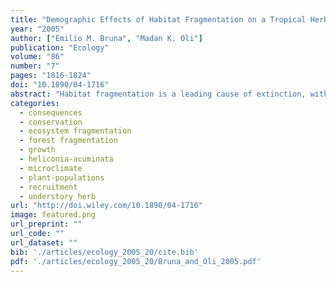 ```yaml
---
title: "Demographic Effects of Habitat Fragmentation on a Tropical Herb: Life-Table Response Experiments"
year: "2005"
author: ["Emilio M. Bruna", "Madan K. Oli"]
publication: "Ecology"
volume: "86"
number: "7"
pages: "1816-1824"
doi: "10.1890/04-1716"
abstract: "Habitat fragmentation is a leading cause of extinction, with effects that may be particularly pronounced in tropical ecosystems. However, little is known regarding the demographic mechanisms underlying changes in abundance in fragmented landscapes. Using six years of demographic data collected from Ͼ6600 individuals of the Amazonian understory herb Heliconia acuminata, we calculated population growth rate (␭) in experimentally isolated 10-ha forest fragments, 1-ha forest fragments, and continuous forest. We then used life-table response experiment analyses to elucidate the mechanisms responsible for observed differences in ␭. On average, ␭ ഠ 1.05 in continuous forest, while ␭ ഠ 1 in both 1-ha and 10-ha fragments. However, while the differences in ␭ between 10-ha fragments and continuous forest were largely attributable to the negative contribution of stage-specific fertility rates, reduced ␭ in 1-ha fragments was due to both reductions in reproductive rates and changes in the rate of plant growth. Our results show that similar reductions in ␭ in fragments of different sizes can be driven by distinct demographic mechanisms. Without comprehensive demographic data, attempts to mitigate the decline of populations in fragmented landscapes could be unsuccessful because they might be focusing on inappropriate demographic targets."
categories: 
  - consequences
  - conservation
  - ecosystem fragmentation
  - forest fragmentation
  - growth
  - heliconia-acuminata
  - microclimate
  - plant-populations
  - recruitment
  - understory herb
url: "http://doi.wiley.com/10.1890/04-1716"
image: featured.png
url_preprint: ""
url_code: ""
url_dataset: ""
bib: './articles/ecology_2005_20/cite.bib'
pdf: './articles/ecology_2005_20/Bruna_and_Oli_2005.pdf'
---
```


